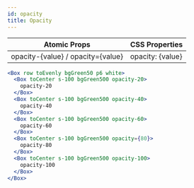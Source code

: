```yaml
---
id: opacity
title: Opacity
---
```


| Atomic Props                      | CSS Properties   |
| --------------------------------- | ---------------- |
| opacity-{value} / opacity={value} | opacity: {value} |

```jsx live
<Box row toEvenly bgGreen50 p6 white>
  <Box toCenter s-100 bgGreen500 opacity-20>
    opacity-20
  </Box>
  <Box toCenter s-100 bgGreen500 opacity-40>
    opacity-40
  </Box>
  <Box toCenter s-100 bgGreen500 opacity-60>
    opacity-60
  </Box>
  <Box toCenter s-100 bgGreen500 opacity={80}>
    opacity-80
  </Box>
  <Box toCenter s-100 bgGreen500 opacity-100>
    opacity-100
  </Box>
</Box>
```
